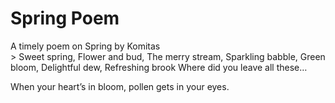 # Spring Poem 
A timely poem on Spring by Komitas  
> Sweet spring,
Flower and bud,
The merry stream,
Sparkling babble,
Green bloom,
Delightful dew,
Refreshing brook
Where did you leave all these...  
  
When your heart's in bloom, pollen gets in your eyes.
